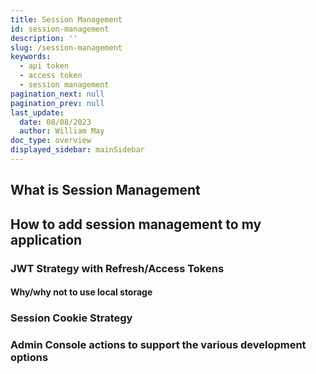 ```yaml
---
title: Session Management
id: session-management
description: ''
slug: /session-management
keywords:
  - api token
  - access token
  - session management
pagination_next: null
pagination_prev: null
last_update:
  date: 08/08/2023
  author: William May
doc_type: overview
displayed_sidebar: mainSidebar
---
```


## What is Session Management

## How to add session management to my application

### JWT Strategy with Refresh/Access Tokens

#### Why/why not to use local storage

### Session Cookie Strategy

### Admin Console actions to support the various development options
